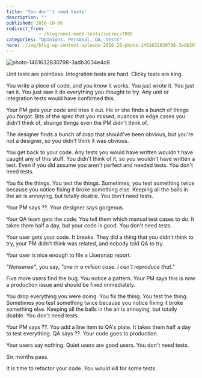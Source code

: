 ```yaml
---
title: 'You don''t need tests'
description: ""
published: 2016-10-06
redirect_from: 
            - /blog/dont-need-tests/swizec/7095
categories: "Opinions, Personal, QA, tests"
hero: ./img/blog-wp-content-uploads-2016-10-photo-1461632830798-3adb3034e4c8-1024x684.jpg
---
```

![photo-1461632830798-3adb3034e4c8](./img/blog-wp-content-uploads-2016-10-photo-1461632830798-3adb3034e4c8-1024x684.jpg)



Unit tests are pointless. Integration tests are hard. Clicky tests are king.



You write a piece of code, and you _know_ it works. You just wrote it. You just ran it. You just saw it do everything you thought to try. Any unit or integration tests would have confirmed this.



Your PM gets your code and tries it out. He or she finds a bunch of things you forgot. Bits of the spec that you missed, nuances in edge cases you didn&#x27;t think of, strange things even the PM didn&#x27;t think of.



The designer finds a bunch of crap that should&#x27;ve been obvious, but you&#x27;re not a designer, so you didn&#x27;t think it was obvious.



You get back to your code. Any tests you would have written wouldn&#x27;t have caught any of this stuff. You didn&#x27;t think of it, so you wouldn&#x27;t have written a test. Even if you did assume you aren&#x27;t perfect and needed tests. You don&#x27;t need tests.



You fix the things. You test the things. Sometimes, you test something twice because you notice fixing it broke something else. Keeping all the balls in the air is annoying, but totally doable. You don&#x27;t need tests.



Your PM says ??. Your designer says gorgeous.



Your QA team gets the code. You tell them which manual test cases to do. It takes them half a day, but your code is good. You don&#x27;t need tests.



Your user gets your code. It breaks. They did a thing that you didn&#x27;t think to try, your PM didn&#x27;t think was related, and nobody told QA to try.



Your user is nice enough to file a Usersnap report.



_&quot;Nonsense&quot;_, you say, _&quot;one in a million case. I can&#x27;t reproduce that.&quot;_



Five more users find the bug. You notice a pattern. Your PM says this is now a production issue and should be fixed immediately.



You drop everything you were doing. You fix the thing. You test the thing. Sometimes you test something twice because you notice fixing it broke something else. Keeping all the balls in the air is annoying, but totally doable. You don&#x27;t need tests.



Your PM says ??. You add a line item to QA&#x27;s plate. It takes them half a day to test everything. QA says ??. Your code goes to production.



Your users say nothing. Quiet users are good users. You don&#x27;t need tests.



Six months pass.



It is time to refactor your code. You would kill for some tests.